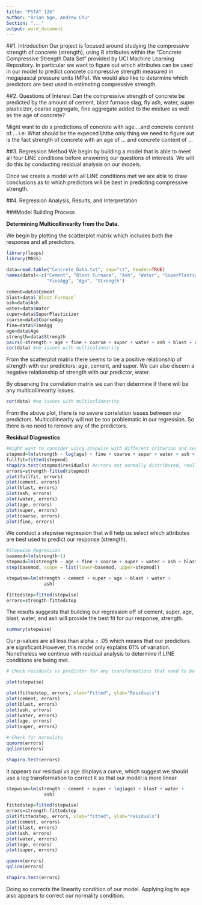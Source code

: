 ---
title: "PSTAT 126"
author: "Brian Ngo, Andrew Chu"
Section: "..."
output: word_document
---

##1. Introduction
Our project is focused around studying the compressive strength of concrete (strength), using 8 attributes within the "Concrete Compressive Strength Data Set" provided by UCI Machine Learning Repository. In particular we want to figure out which attributes can be used in our model to predict concrete compressive strength measured in megapascal pressure units (MPa). We would also like to determine which predictors are best used in estimating compressive strength.

##2. Questions of Interest
Can the compressive strength of concrete be predicted by the amount of cement, blast furnace slag, fly ash, water, super plasticizer, coarse aggregate, fine aggregate added to the mixture as well as the age of concrete?

Might want to do a predictions of concrete with age....and concrete content of....
i.e: What should be the expeced ljhthe only thing we need to figure out is the fact strength of concrete with an age of ... and concrete content of ...


##3. Regression Method
We begin by building a model that is able to meet all four LINE conditions before answering our questions of interests. We will do this by conducting residual analysis on our models.

Once we create a model with all LINE conditions met we are able to draw conclusions as to which predictors will be best in predicting compressive strength.

##4. Regression Analysis, Results, and Interpretation

###Model Building Process

**Determining Multicollinearity from the Data.**

We begin by plotting the scatterplot matrix which includes both the response and all predictors.

```{r}
library(leaps)
library(MASS)

data=read.table("Concrete_Data.txt", sep="\t", header=TRUE)
names(data)<-c("Cement", "Blast Furnace", "Ash", "Water", "SuperPlasticizer", "CoarseAgg",
               "FineAgg", "Age", "Strength")

cement=data$Cement
blast=data$`Blast Furnace`
ash=data$Ash
water=data$Water
super=data$SuperPlasticizer
coarse=data$CoarseAgg
fine=data$FineAgg
age=data$Age
strength=data$Strength
pairs(~strength + age + fine + coarse + super + water + ash + blast + cement) #might not need this
cor(data) #no issues with multicolinearity
```

From the scatterplot matrix there seems to be a positive relationship of strength with our predictors: age, cement, and super. 
We can also discern a negative relationship of strength with our predictor, water.

By observing the correlation matrix we can then determine if there will be any multicollinearity issues.

```{r}
cor(data) #no issues with multicolinearity
```

From the above plot, there is no severe correlation issues between our predictors. Multicollinearity will not be too problematic in our regression. So there is no need to remove any of the predictors.

**Residual Diagnostics**

```{r}
#might want to consider using stepwise with different criterion and see if we get the same model? F-test/BIC?
stepmod=lm(strength ~ log(age) + fine + coarse + super + water + ash + blast + cement)
fullfit=fitted(stepmod)
shapiro.test(stepmod$residuals) #errors not normally distributed, really low p value....
errors=strength-fitted(stepmod)
plot(fullfit, errors)
plot(cement, errors)
plot(blast, errors)
plot(ash, errors)
plot(water, errors)
plot(age, errors)
plot(super, errors)
plot(coarse, errors)
plot(fine, errors)
```

We conduct a stepwise regression that will help us select which attributes are best used to predict our response (strength).

```{r}
#Stepwise Regression
basemod=lm(strength~1)
stepmod=lm(strength ~ age + fine + coarse + super + water + ash + blast + cement)
step(basemod, scope = list(lower=basemod, upper=stepmod))

stepwise=lm(strength ~ cement + super + age + blast + water + 
              ash)

fittedstep=fitted(stepwise)
errors=strength-fittedstep
```

The results suggests that building our regression off of cement, super, age, blast, water, and ash will provide the best fit for our response, strength. 

```{r}
summary(stepwise)
```


Our p-values are all less than alpha = .05 which means that our predictors are significant.However, this model only explains 61% of variation. Nonetheless we continue with residual analysis to determine if LINE conditions are being met.


```{r}
# Check residuals vs predictor for any transformations that need to be made to meet LINE conditions

plot(stepwise)

plot(fittedstep, errors, xlab="Fitted", ylab="Residuals")
plot(cement, errors)
plot(blast, errors)
plot(ash, errors)
plot(water, errors)
plot(age, errors)
plot(super, errors)

# Check for normality
qqnorm(errors)
qqline(errors)

shapiro.test(errors)
```

It appears our residual vs age displays a curve, which suggest we should use a log transformation to correct it so that our model is more linear.



```{r}
stepwise=lm(strength ~ cement + super + log(age) + blast + water + 
              ash)

fittedstep=fitted(stepwise)
errors=strength-fittedstep
plot(fittedstep, errors, xlab="fitted", ylab="residuals")
plot(cement, errors)
plot(blast, errors)
plot(ash, errors)
plot(water, errors)
plot(age, errors)
plot(super, errors)

qqnorm(errors)
qqline(errors)

shapiro.test(errors)
```

Doing so corrects the linearity condition of our model. Applying log to age also appears to correct our normality condition.



